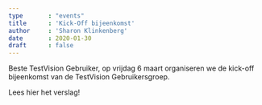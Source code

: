 ```yaml
---
type       : "events"
title      : 'Kick-Off bijeenkomst'
author     : 'Sharon Klinkenberg'
date       : 2020-01-30
draft      : false
---
```


Beste TestVision Gebruiker, op vrijdag 6 maart organiseren we de kick-off bijeenkomst van de TestVision Gebruikersgroep.

Lees hier het verslag!